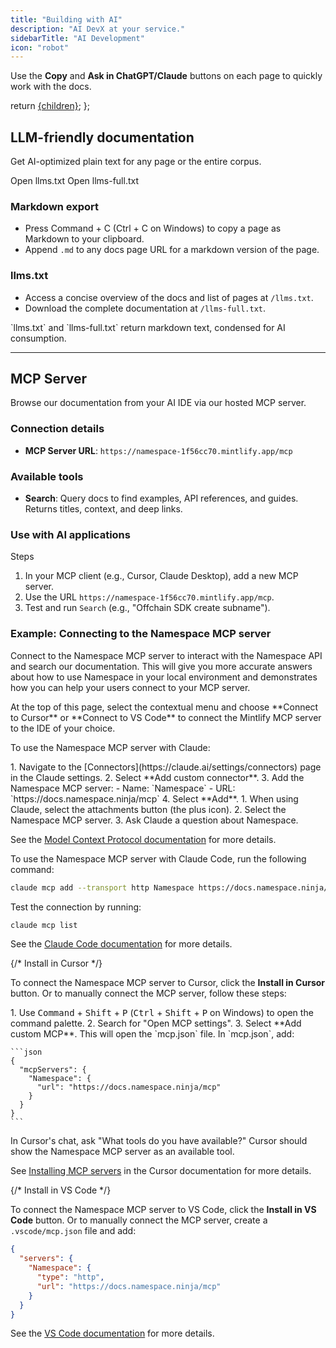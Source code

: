 ```yaml
---
title: "Building with AI"
description: "AI DevX at your service."
sidebarTitle: "AI Development"
icon: "robot"
---
```


<Note>
  Use the <strong>Copy</strong> and <strong>Ask in ChatGPT/Claude</strong> buttons on each page to quickly work with the docs.
</Note>

  return <a href={href} className="text-sm font-medium text-white dark:!text-zinc-950 bg-zinc-900 hover:bg-zinc-700 dark:bg-zinc-100 hover:dark:bg-zinc-300 rounded-full px-3.5 py-1.5 not-prose">{children}</a>;
};

## LLM-friendly documentation

Get AI-optimized plain text for any page or the entire corpus.

<PreviewButton href="/llms.txt">Open llms.txt</PreviewButton>
 <PreviewButton href="/llms-full.txt">Open llms-full.txt</PreviewButton>

### Markdown export

- Press Command + C (Ctrl + C on Windows) to copy a page as Markdown to your clipboard.
- Append `.md` to any docs page URL for a markdown version of the page.

### llms.txt

- Access a concise overview of the docs and list of pages at `/llms.txt`.
- Download the complete documentation at `/llms-full.txt`.


<Note>
  `llms.txt` and `llms-full.txt` return markdown text, condensed for AI consumption.
</Note>

---

##  MCP Server 

Browse our documentation from your AI IDE via our hosted MCP server.

### Connection details

- **MCP Server URL**: `https://namespace-1f56cc70.mintlify.app/mcp`

### Available tools

- **Search**: Query docs to find examples, API references, and guides. Returns titles, context, and deep links.

### Use with AI applications

Steps
1. In your MCP client (e.g., Cursor, Claude Desktop), add a new MCP server.
2. Use the URL `https://namespace-1f56cc70.mintlify.app/mcp`.
3. Test and run `Search` (e.g., "Offchain SDK create subname").


### Example: Connecting to the Namespace MCP server

Connect to the Namespace MCP server to interact with the Namespace API and search our documentation. This will give you more accurate answers about how to use Namespace in your local environment and demonstrates how you can help your users connect to your MCP server.

<Tabs>
<Tab title="Contextual menu">
  At the top of this page, select the contextual menu and choose **Connect to Cursor** or **Connect to VS Code** to connect the Mintlify MCP server to the IDE of your choice.
</Tab>
<Tab title="Claude">

To use the Namespace MCP server with Claude:

<Steps>
  <Step title="Add the Namespace MCP server to Claude">
    1. Navigate to the [Connectors](https://claude.ai/settings/connectors) page in the Claude settings. 
    2. Select **Add custom connector**.
    3. Add the Namespace MCP server:
      - Name: `Namespace`
      - URL: `https://docs.namespace.ninja/mcp`
    4. Select **Add**.
  </Step>
  <Step title="Access the MCP server in your chat">
    1. When using Claude, select the attachments button (the plus icon).
    2. Select the Namespace MCP server.
    3. Ask Claude a question about Namespace.
  </Step>
</Steps>

See the [Model Context Protocol documentation](https://modelcontextprotocol.io/docs/tutorials/use-remote-mcp-server#connecting-to-a-remote-mcp-server) for more details.

</Tab>
<Tab title="Claude Code">

To use the Namespace MCP server with Claude Code, run the following command:

```bash
claude mcp add --transport http Namespace https://docs.namespace.ninja/mcp
```

Test the connection by running:

```bash
claude mcp list
```

See the [Claude Code documentation](https://docs.anthropic.com/en/docs/claude-code/mcp#installing-mcp-servers) for more details.
</Tab>
<Tab title="Cursor">

{/* <PreviewButton href="cursor://anysphere.cursor-deeplink/mcp/install?name=Namespace&config=eyJ1cmwiOiJodHRwczovL2RvY3MubmF0aXZlLm5pbmJ1c3QubmluIn0=">Install in Cursor</PreviewButton> */}

To connect the Namespace MCP server to Cursor, click the **Install in Cursor** button. Or to manually connect the MCP server, follow these steps:

<Steps>
  <Step title="Open MCP settings">
    1. Use <kbd>Command</kbd> + <kbd>Shift</kbd> + <kbd>P</kbd> (<kbd>Ctrl</kbd> + <kbd>Shift</kbd> + <kbd>P</kbd> on Windows) to open the command palette.
    2. Search for "Open MCP settings".
    3. Select **Add custom MCP**. This will open the `mcp.json` file.
  </Step>
  <Step title="Configure the Namespace MCP server">
    In `mcp.json`, add:

    ```json
    {
      "mcpServers": {
        "Namespace": {
          "url": "https://docs.namespace.ninja/mcp"
        }
      }
    }
    ```
  </Step>
  <Step title="Test the connection">
    In Cursor's chat, ask "What tools do you have available?" Cursor should show the Namespace MCP server as an available tool.
  </Step>
</Steps>

See [Installing MCP servers](https://docs.cursor.com/en/context/mcp#installing-mcp-servers) in the Cursor documentation for more details.
</Tab>
<Tab title="VS Code">

{/* <PreviewButton href="https://vscode.dev/redirect/mcp/install?name=mintlify&config=%7B%22type%22%3A%22http%22%2C%22url%22%3A%22https%3A%2F%2Fmintlify.com%2Fdocs%2Fmcp%22%7D">Install in VS Code</PreviewButton> */}

To connect the Namespace MCP server to VS Code, click the **Install in VS Code** button. Or to manually connect the MCP server, create a `.vscode/mcp.json` file and add:

```json
{
  "servers": {
    "Namespace": {
      "type": "http",
      "url": "https://docs.namespace.ninja/mcp"
    }
  }
}
```

See the [VS Code documentation](https://code.visualstudio.com/docs/copilot/chat/mcp-servers) for more details.
</Tab>
</Tabs>
